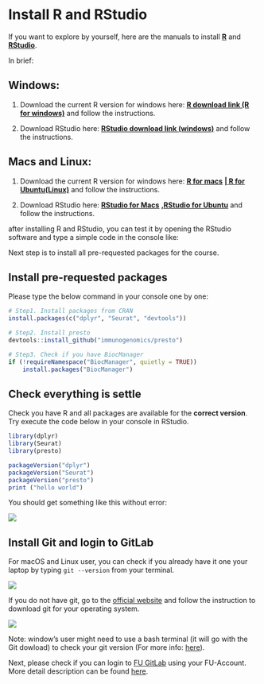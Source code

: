 # Install R and RStudio

If you want to explore by yourself, here are the manuals to install [[**R**]{.underline}](https://cran.r-project.org/mirrors.html) and [[**RStudio**]{.underline}](https://posit.co/download/rstudio-desktop/).

In brief:

## Windows:

1.  Download the current R version for windows here: [[**R download link (R for windows)**]{.underline}](https://cran.rstudio.com/bin/windows/base/R-4.3.2-win.exe) and follow the instructions.

2.  Download RStudio here: [[**RStudio download link (windows)**]{.underline}](https://download1.rstudio.org/electron/windows/RStudio-2023.12.0-369.exe) and follow the instructions.

## Macs and Linux:

1.  Download the current R version for windows here: [[**R for macs**]{.underline}](https://ftp.fau.de/cran/bin/macosx/big-sur-arm64/base/R-4.3.2-arm64.pkg) [**\| [R for Ubuntu(Linux)](https://ftp.fau.de/cran/bin/linux/ubuntu)**]{.underline} and follow the instructions.

2.  Download RStudio here: [[**RStudio for Macs**]{.underline}](https://download1.rstudio.org/electron/macos/RStudio-2023.12.0-369.dmg) [**,[RStudio for Ubuntu](https://download1.rstudio.org/electron/focal/amd64/rstudio-2023.12.0-369-amd64.deb)**]{.underline} and follow the instructions.

after installing R and RStudio, you can test it by opening the RStudio software and type a simple code in the console like:

Next step is to install all pre-requested packages for the course.

## Install pre-requested packages

Please type the below command in your console one by one:

```r
# Step1. Install packages from CRAN
install.packages(c("dplyr", "Seurat", "devtools"))

# Step2. Install presto
devtools::install_github("immunogenomics/presto")

# Step3. Check if you have BiocManager
if (!requireNamespace("BiocManager", quietly = TRUE))
    install.packages("BiocManager")
```

## Check everything is settle

Check you have R and all packages are available for the **correct version**. Try execute the code below in your console in RStudio.

```r
library(dplyr)
library(Seurat)
library(presto)

packageVersion("dplyr")
packageVersion("Seurat")
packageVersion("presto")
print ("hello world")
```

You should get something like this without error:

![](images/clipboard-3072330616.png)

## Install Git and login to GitLab

For macOS and Linux user, you can check if you already have it one your laptop by typing `git --version` from your terminal.

![](images/clipboard-357840708.png)

If you do not have git, go to the [official website](https://git-scm.com/downloads) and follow the instruction to download git for your operating system.

![](images/clipboard-918999991.png)

Note: window's user might need to use a bash terminal (it will go with the Git dowload) to check your git version (For more info: [here](https://gitforwindows.org/)).

Next, please check if you can login to [FU GitLab](https://git.imp.fu-berlin.de/users/sign_in) using your FU-Account. More detail description can be found [here](https://www.mi.fu-berlin.de/w/IT/GitLab).
